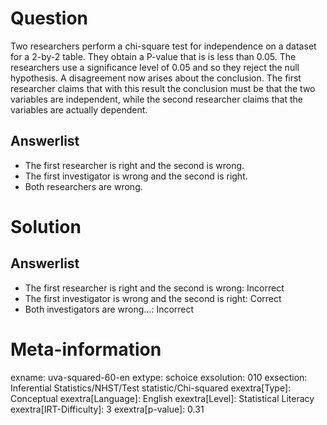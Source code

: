 Question
========

Two researchers perform a chi-square test for independence on a dataset for a 2-by-2 table. They obtain a P-value that is is less than 0.05. The researchers use a significance level of 0.05 and so they reject the null hypothesis. A disagreement now arises about the conclusion. The first researcher claims that with this result the conclusion must be that the two variables are independent, while the second researcher claims that the variables are actually dependent.

Answerlist
----------

* The first researcher is right and the second is wrong.
* The first investigator is wrong and the second is right.
* Both researchers are wrong.

Solution
========

Answerlist
----------

* The first researcher is right and the second is wrong: Incorrect
* The first investigator is wrong and the second is right: Correct
* Both investigators are wrong...: Incorrect

Meta-information
================
exname: uva-squared-60-en
extype: schoice
exsolution: 010
exsection: Inferential Statistics/NHST/Test statistic/Chi-squared
exextra[Type]: Conceptual
exextra[Language]: English
exextra[Level]: Statistical Literacy
exextra[IRT-Difficulty]: 3
exextra[p-value]: 0.31
